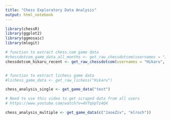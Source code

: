 ```yaml
---
title: "Chess Exploratory Data Analysis"
output: html_notebook
---
```



```r

library(chessR)
library(ggplot2)
library(ggmosaic)
library(mlogit)

```


```r

# function to extract chess.com game data
#chessdotcom_game_data_all_months <- get_raw_chessdotcom(usernames = "JaseZiv")
chessdotcom_hikaru_recent <- get_raw_chessdotcom(usernames = "Hikaru", year_month = c(202104:202105))


# function to extract lichess game data
#lichess_game_data <- get_raw_lichess("Hikaru")
```

```r

chess_analysis_single <- get_game_data("test")

```
```r
# Need to use this video to get scraped data from all users
# https://www.youtube.com/watch?v=4VfqVpTz4Q4

chess_analysis_multiple <- get_game_data(c("JaseZiv", "elroch"))

```

